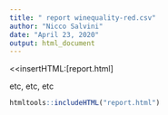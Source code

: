 ```yaml
---
title: " report winequality-red.csv"
author: "Nicco Salvini"
date: "April 23, 2020"
output: html_document
---
```


<<insertHTML:[report.html]

etc, etc, etc

```r
htmltools::includeHTML("report.html")
```